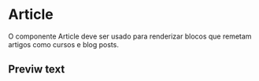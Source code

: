 
<Meta title="Article" component={Article} />

# Article

O componente Article deve ser usado para renderizar blocos que remetam artigos como cursos e blog posts.

<Story name="basic" height="300px">
  <Article
    date="23 de Julho de 2020"
    title="Como documentar sua aplicação com Storybook"
    previewText=""
    link="https://www.aprendareact.com.br/artigos/como-documentar-sua-app-com-storybook"
  />
</Story>

## Previw text

<Story name="preview text">
  <Article
    date="23 de Julho de 2020"
    title="Como documentar sua aplicação com Storybook"
    previewText="Os testes automatizados não são diferentes de qualquer outro software que escrevemos. Eles jogam no mesmo campo de prioridades que qualquer outra coisa"
    link="https://www.aprendareact.com.br/artigos/como-documentar-sua-app-com-storybook"
  />
</Story>
